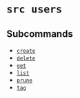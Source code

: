 # `src users`

## Subcommands


* [`create`](./users/create)
* [`delete`](./users/delete)
* [`get`](./users/get)
* [`list`](./users/list)
* [`prune`](./users/prune)
* [`tag`](./users/tag)
